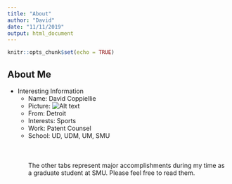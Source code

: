 ```yaml
---
title: "About"
author: "David"
date: "11/11/2019"
output: html_document
---
```


```r
knitr::opts_chunk$set(echo = TRUE)
```

## About Me 

- Interesting Information
  - Name: David Coppiellie
  - Picture: ![Alt text](C:\Users\Owner\Desktop\SMU DataScience\DS6306\Unit 12\Portfolio Website Main\Portfolio Website_3\WebsiteFinal\Website Picture.jpg)
  - From: Detroit
  - Interests: Sports
  - Work: Patent Counsel
  - School: UD, UDM, UM, SMU
<br>
<br>
<br>
<br>
The other tabs represent major accomplishments during my time as a graduate student at SMU.  Please feel free to read them.